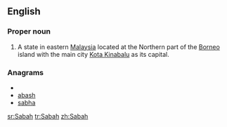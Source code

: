 ==English==
===Proper noun===
{{en-proper noun}}

#A state in eastern [[Malaysia]] located at the Northern part of the [[Borneo]] island with the main city [[Kota Kinabalu]] as its capital.

===Anagrams===
* {{alphagram|aabhs}}
* [[abash#English|abash]]
* [[sabha#English|sabha]]

[[sr:Sabah]]
[[tr:Sabah]]
[[zh:Sabah]]